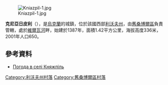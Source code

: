 [[Image:Kniazpil-1.jpg|right]]

{{coord|49|34|5|N|22|44|51|E|scale:100000|display=title}}

'''克尼亞日皮利'''（{{lang-uk|Княжпіль}}），是[[烏克蘭|烏克蘭]]的城鎮，位於該國西部[[利沃夫州|利沃夫州]]，由[[舊桑博爾區|舊桑博爾區]]負責管轄，處於[[維爾瓦河_(維戈爾河右支流)|維爾瓦河]]畔，始建於1387年，面積1.42平方公里，海拔高度336米，2001年人口650。

==參考資料==
* [http://weather.in.ua/ua/l'vovskaja/10791 Погода в селі Княжпіль]{{Wayback|url=http://weather.in.ua/ua/l%27vovskaja/10791 |date=20111221095650 }}

[[Category:利沃夫州村落|Category:利沃夫州村落]]
[[Category:舊桑博爾區村落|Category:舊桑博爾區村落]]


{{Lviv-geo-stub}}